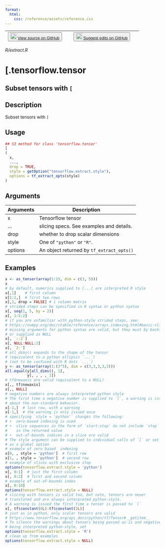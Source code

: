 ```yaml
---
format:
  html:
    css: /reference/assets/reference.css
---
```


| <button class="button"> ![](/reference/assets/GitHub-Mark-32px.png){width="20"} [View source on GitHub](https://github.com/rstudio/tensorflow//blob/main/R/extract.R) </button> | <button class="button"> ![](/reference/assets/GitHub-Mark-32px.png){width="20"} [Suggest edits on GitHub](https://github.com/rstudio/tensorflow//edit/main/R/extract.R) </button> |
|:------------------------------:|:--------------------------------------:|

*R/extract.R*

# [.tensorflow.tensor

## Subset tensors with `[`

## Description
Subset tensors with `[`


## Usage
```r
## S3 method for class 'tensorflow.tensor'
[
( 
  x, 
  ..., 
  drop = TRUE, 
  style = getOption("tensorflow.extract.style"), 
  options = tf_extract_opts(style) 
) 
```

## Arguments
|Arguments|Description|
|---|---|
| x | Tensorflow tensor |
| ... | slicing specs. See examples and details. |
| drop | whether to drop scalar dimensions |
| style | One of `"python"` or `"R"`. |
| options | An object returned by `tf_extract_opts()` |





## Examples
```r
x <- as_tensor(array(1:15, dim = c(3, 5))) 
x 
# by default, numerics supplied to [...] are interpreted R style 
x[,1]    # first column 
x[1:2,]  # first two rows 
x[,1, drop = FALSE] # 1 column matrix 
# strided steps can be specified in R syntax or python syntax 
x[, seq(1, 5, by = 2)] 
x[, 1:5:2] 
# if you are unfamiliar with python-style strided steps, see: 
# https://numpy.org/doc/stable/reference/arrays.indexing.html#basic-slicing-and-indexing 
# missing arguments for python syntax are valid, but they must by backticked 
# or supplied as NULL 
x[, `::2`] 
x[, NULL:NULL:2] 
x[, `2:`] 
# all_dims() expands to the shape of the tensor 
# (equivalent to a python ellipsis `...`) 
# (not to be confused with R dots `...`) 
y <- as_tensor(array(1:(3^5), dim = c(3,3,3,3,3))) 
all.equal(y[all_dims(), 1], 
          y[, , , , 1]) 
# tf$newaxis are valid (equivalent to a NULL) 
x[,, tf$newaxis] 
x[,, NULL] 
# negative numbers are always interpreted python style 
# The first time a negative number is supplied to `[`, a warning is issued 
# about the non-standard behavior. 
x[-1,]  # last row, with a warning 
x[-1,]  # the warning is only issued once 
# specifying `style = 'python'` changes the following: 
# +  zero-based indexing is used 
# +  slice sequences in the form of `start:stop` do not include `stop` 
#    in the returned value 
# +  out-of-bounds indices in a slice are valid 
# The style argument can be supplied to individual calls of `[` or set 
# as a global option 
# example of zero based  indexing 
x[0, , style = 'python']  # first row 
x[1, , style = 'python']  # second row 
# example of slices with exclusive stop 
options(tensorflow.extract.style = 'python') 
x[, 0:1]  # just the first column 
x[, 0:2]  # first and second column 
# example of out-of-bounds index 
x[, 0:10] 
options(tensorflow.extract.style = NULL) 
# slicing with tensors is valid too, but note, tensors are never 
# translated and are always interpreted python-style. 
# A warning is issued the first time a tensor is passed to `[` 
x[, tf$constant(0L):tf$constant(2L)] 
# just as in python, only scalar tensors are valid 
# https://www.tensorflow.org/api_docs/python/tf/Tensor#__getitem__ 
# To silence the warnings about tensors being passed as-is and negative numbers 
# being interpreted python-style, set 
options(tensorflow.extract.style = 'R') 
# clean up from examples 
options(tensorflow.extract.style = NULL) 
```


